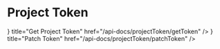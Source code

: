 
# Project Token

<Cards>
    <Cards.Card
        icon={<ChevronRightIcon />}
        title="Get Project Token"
        href="/api-docs/projectToken/getToken"
    />
    <Cards.Card
        icon={<ChevronRightIcon />}
        title="Patch Token"
        href="/api-docs/projectToken/patchToken"
    />
</Cards>
